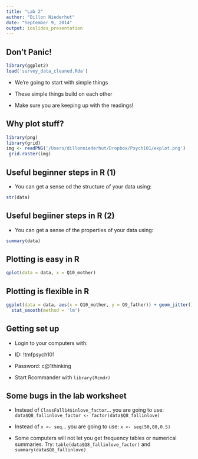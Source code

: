 ```yaml
---
title: "Lab 2"
author: "Dillon Niederhut"
date: "September 9, 2014"
output: ioslides_presentation
---
```


## Don't Panic!

```r
library(ggplot2)
load('survey_data_cleaned.Rda')
```


- We're going to start with simple things

- These simple things build on each other

- Make sure you are keeping up with the readings!

## Why plot stuff?

```r
library(png)
library(grid)
img <- readPNG('/Users/dillonniederhut/Dropbox/Psych101/explot.png')
 grid.raster(img)
```

## Useful beginner steps in R (1)

- You can get a sense od the structure of your data using:
```r
str(data)
```

## Useful begiiner steps in R (2)

- You can get a sense of the properties of your data using:
```r
summary(data)
```

## Plotting is easy in R

```r
qplot(data = data, x = Q10_mother)
```

## Plotting is flexible in R

```r
ggplot(data = data, aes(x = Q10_mother, y = Q9_father)) + geom_jitter() + 
  stat_smooth(method = 'lm')
```

## Getting set up

- Login to your computers with:

- ID: !tmfpsych101

- Password: c@1thinking

- Start Rcommander with ```library(Rcmdr)```

## Some bugs in the lab worksheet

- Instead of ```ClassFall14$inlove_factor```... you are going to use:
```data$Q8_fallinlove_factor <- factor(data$Q8_fallinlove)```

- Instead of ```x <- seq```... you are going to use:
```x <- seq(50,80,0.5)```

- Some computers will not let you get frequency tables or numerical summaries. Try:
```table(data$Q8_fallinlove_factor)```
and
```summary(data$Q8_fallinlove)```
